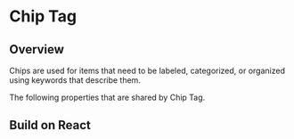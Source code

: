 
# Chip Tag

## Overview

Chips are used for items that need to be labeled, categorized, or organized using keywords that describe them.

<Canvas of={ChipTagStories.Properties}></Canvas>

<Meta isTemplate />

The following properties that are shared by Chip Tag.

<Controls />

## Build on React

<Source of={ChipTagStories.FrameworkReact} />